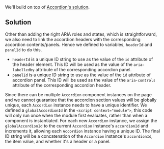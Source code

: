
We'll build on top of [Accordion's solution](/questions/user-interface/accordion/svelte/solution).

## Solution

Other than adding the right ARIA roles and states, which is straightforward, we also need to link the accordion headers with the corresponding accordion contents/panels. Hence we defined to variables, `headerId` and `panelId` to do this.

- `headerId` is a unique ID string to use as the value of the `id` attribute of the header element. This ID will be used as the value of the `aria-labelledby` attribute of the corresponding accordion panel.
- `panelId` is a unique ID string to use as the value of the `id` attribute of accordion panel. This ID will be used as the value of the `aria-controls` attribute of the corresponding accordion header.

Since there can be multiple `Accordion` component instances on the page and we cannot guarantee that the accordion section values will be globally unique, each `Accordion` instance needs to have a unique identifier. We defined a `globalAccordionId` in the `<script context="module">`, this code will only run once when the module first evaluates, rather than when a component is instantiated. For each new `Accordion` instance, we assign the `globalAccordionId` to the current `Accordion` instance's `accordionId` and increments it, allowing each `Accordion` instance having a unique ID. The final ID string will be a concatenation of the `Accordion` instance's `accordionId`, the item value, and whether it's a header or a panel.

<TestCases />
<Notes />

